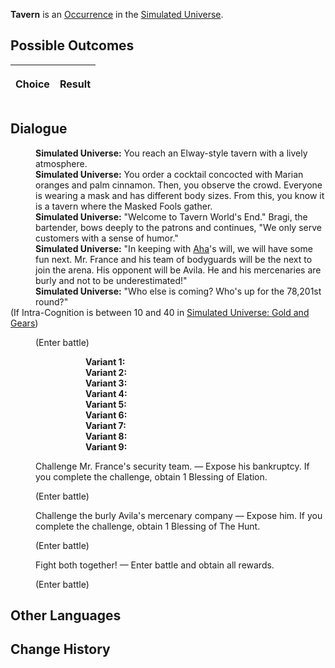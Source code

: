 {{Simulated Universe Event Infobox
|title         = Tavern
|image         = Random Event Battle.png
|type          =
|domains_su    = Occurrence
|domains_ext   = Occurrence
|domains_swarm = 
|domains_gng   = 
|requirements  =
|prev          = 
|next          = 
|indexRewards  =
|characters    = Aha
}}
'''Tavern''' is an [[Simulated Universe/Occurrence|Occurrence]] in the [[Simulated Universe]].

==Possible Outcomes==
{| class="article-table"
!Choice
!Result

|}

<!--
==Gameplay Notes==

-->
==Dialogue==
{{Dialogue Start}}
:'''Simulated Universe:''' You reach an Elway-style tavern with a lively atmosphere.
:'''Simulated Universe:''' You order a cocktail concocted with Marian oranges and palm cinnamon. Then, you observe the crowd. Everyone is wearing a mask and has different body sizes. From this, you know it is a tavern where the Masked Fools gather.
:'''Simulated Universe:''' "Welcome to Tavern World's End." Bragi, the bartender, bows deeply to the patrons and continues, "We only serve customers with a sense of humor."
:'''Simulated Universe:''' "In keeping with [[Aha]]'s will, we will have some fun next. Mr. France and his team of bodyguards will be the next to join the arena. His opponent will be Avila. He and his mercenaries are burly and not to be underestimated!"
:'''Simulated Universe:''' "Who else is coming? Who's up for the 78,201st round?"
;(If Intra-Cognition is between 10 and 40 in [[Simulated Universe: Gold and Gears]])
:{{SU Special Dialogue|Erudition|And you long for stronger guys to show up...|Enter battle. After achieving victory, obtain 2 Blessing(s) of Preservation/Remembrance/Nihility/Abundance/The Hunt/Destruction/Elation/Propagation/Erudition.}}
:;(Enter battle)
:::'''Variant 1:''' {{Enemy List|Voidranger: Trampler*1/-25% Max HP;Aurumaton Gatekeeper*1/-25% Max HP}}
:::'''Variant 2:''' {{Enemy List|Voidranger: Trampler*1/-25% Max HP;Aurumaton Gatekeeper*1/-25% Max HP}}
:::'''Variant 3:''' {{Enemy List|Voidranger: Trampler*1/-25% Max HP;Aurumaton Gatekeeper*1/-25% Max HP}}
:::'''Variant 4:''' {{Enemy List|Searing Prowler*1/-25% Max HP;Frigid Prowler*1/-25% Max HP}}
:::'''Variant 5:''' {{Enemy List|Searing Prowler*1/-25% Max HP;Frigid Prowler*1/-25% Max HP}}
:::'''Variant 6:''' {{Enemy List|Searing Prowler*1/-25% Max HP;Frigid Prowler*1/-25% Max HP}}
:::'''Variant 7:''' {{Enemy List|The Ascended*1/-25% Max HP;Disciples of Sanctus Medicus: Shape Shifter*1/-25% Max HP}}
:::'''Variant 8:''' {{Enemy List|The Ascended*1/-25% Max HP;Disciples of Sanctus Medicus: Shape Shifter*1/-25% Max HP}}
:::'''Variant 9:''' {{Enemy List|The Ascended*1/-25% Max HP;Disciples of Sanctus Medicus: Shape Shifter*1/-25% Max HP}}
:{{DIcon|Star}} Challenge Mr. France's security team. &mdash; Expose his bankruptcy. If you complete the challenge, obtain 1 Blessing of Elation.
:;(Enter battle)
::{{Enemy List|Automaton Grizzly*1/-25% Max HP}}
:{{DIcon|Star}} Challenge the burly Avila's mercenary company &mdash; Expose him. If you complete the challenge, obtain 1 Blessing of The Hunt.
:;(Enter battle)
::{{Enemy List|Automaton Hound*2/;Automaton Direwolf*1/-25% Max HP}}
:{{DIcon|Star}} Fight both together! &mdash; Enter battle and obtain all rewards.
:;(Enter battle)
::{{Enemy List|Automaton Direwolf*1/-25% Max HP;Automaton Grizzly*1/-25% Max HP}}
{{Dialogue End}}

==Other Languages==
{{Other Languages
|en   = Tavern
|zhs  = 酒馆
|zht  = 酒館
|ja   = パブ
|ko   = 술집
|es   = Taberna
|fr   = Taverne
|ru   = Таверна
|th   = บาร์
|vi   = Quán Rượu
|de   = Taverne
|id   = Bar
|pt   = Taverna
}}

==Change History==
{{Change History|<!--unknown-->}}
